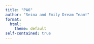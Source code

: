 ```yaml
---
title: "PA6"
author: "Seina and Emily Dream Team!"
format:
  html:
    theme: default
self-contained: true
---
```


```r

```

